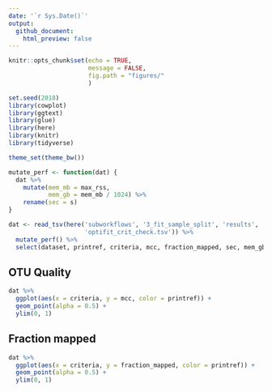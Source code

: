 ```yaml
---
date: '`r Sys.Date()`'
output: 
  github_document:
    html_preview: false
---
```

```r
knitr::opts_chunk$set(echo = TRUE,
                      message = FALSE,
                      fig.path = "figures/"
                      )
```

```r
set.seed(2018)
library(cowplot)
library(ggtext)
library(glue)
library(here)
library(knitr)
library(tidyverse)

theme_set(theme_bw())

mutate_perf <- function(dat) {
  dat %>% 
    mutate(mem_mb = max_rss,
           mem_gb = mem_mb / 1024) %>% 
    rename(sec = s)
}
```

```r
dat <- read_tsv(here('subworkflows', '3_fit_sample_split', 'results', 
                     'optifit_crit_check.tsv')) %>% 
  mutate_perf() %>% 
  select(dataset, printref, criteria, mcc, fraction_mapped, sec, mem_gb)
```

## OTU Quality

```r
dat %>% 
  ggplot(aes(x = criteria, y = mcc, color = printref)) +
  geom_point(alpha = 0.5) +
  ylim(0, 1)
```

## Fraction mapped

```r
dat %>% 
  ggplot(aes(x = criteria, y = fraction_mapped, color = printref)) +
  geom_point(alpha = 0.5) +
  ylim(0, 1)
```